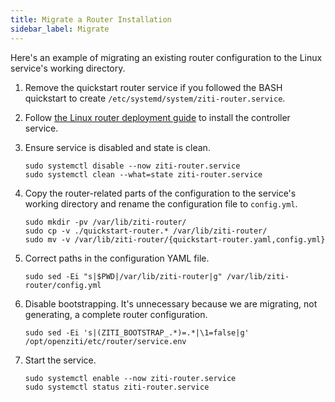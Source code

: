 ```yaml
---
title: Migrate a Router Installation
sidebar_label: Migrate
---
```


Here's an example of migrating an existing router configuration to the Linux service's working directory.

1. Remove the quickstart router service if you followed the BASH quickstart to create `/etc/systemd/system/ziti-router.service`.
1. Follow [the Linux router deployment guide](/guides/deployments/10-linux/20-router/10-deploy.mdx) to install the controller service.
1. Ensure service is disabled and state is clean.
    
    ```text
    sudo systemctl disable --now ziti-router.service
    sudo systemctl clean --what=state ziti-router.service
    ```

1. Copy the router-related parts of the configuration to the service's working directory and rename the configuration file to `config.yml`.

    ```text
    sudo mkdir -pv /var/lib/ziti-router/
    sudo cp -v ./quickstart-router.* /var/lib/ziti-router/
    sudo mv -v /var/lib/ziti-router/{quickstart-router.yaml,config.yml}
    ```

1. Correct paths in the configuration YAML file.

    ```text
    sudo sed -Ei "s|$PWD|/var/lib/ziti-router|g" /var/lib/ziti-router/config.yml
    ```

1. Disable bootstrapping. It's unnecessary because we are migrating, not generating, a complete router configuration.

    ```text
    sudo sed -Ei 's|(ZITI_BOOTSTRAP_.*)=.*|\1=false|g' /opt/openziti/etc/router/service.env
    ```

1. Start the service.

    ```text
    sudo systemctl enable --now ziti-router.service
    sudo systemctl status ziti-router.service
    ```
